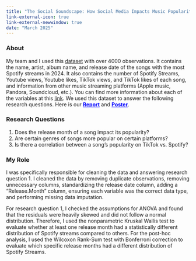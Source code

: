 ```yaml
---
title: "The Social Soundscape: How Social Media Impacts Music Popularity"
link-external-icon: true
link-external-newwindow: true
date: "March 2025"
---
```


### About

My team and I used this [dataset](https://www.kaggle.com/datasets/nelgiriyewithana/most-streamed-spotify-songs-2024) with over 4000 observations. It contains the name, artist, album name, and release date of the songs with the most Spotify streams in 2024. It also contains the number of Spotify Streams, Youtube views, Youtube likes, TikTok views, and TikTok likes of each song, and information from other music streaming platforms (Apple music, Pandora, Soundcloud, etc.). You can find more information about each of the variables at this [link](https://www.kaggle.com/datasets/nelgiriyewithana/most-streamed-spotify-songs-2024). We used this dataset to answer the following research questions. Here is our [**Report**](Stats140XP_FinalReport.pdf){style="color: blue;"} and [**Poster**](Stats140XP_ProjectPoster.pdf){style="color: blue;"}.

### Research Questions

1.  Does the release month of a song impact its popularity?
2.  Are certain genres of songs more popular on certain platforms?
3.  Is there a correlation between a song’s popularity on TikTok vs. Spotify?

### My Role

I was specifically responsible for cleaning the data and answering research question 1. I cleaned the data by removing duplicate observations, removing unnecessary columns, standardizing the release date column, adding a "Release.Month" column, ensuring each variable was the correct data type, and performing missing data imputation.

For research question 1, I checked the assumptions for ANOVA and found that the residuals were heavily skewed and did not follow a normal distribution. Therefore, I used the nonparametric Kruskal Wallis test to evaluate whether at least one release month had a statistically different distribution of Spotify streams compared to others. For the post-hoc analysis, I used the Wilcoxon Rank-Sum test with Bonferroni correction to evaluate which specific release months had a different distribution of Spotify Streams.


